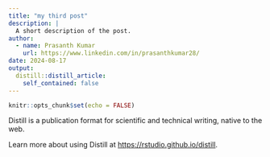 ```yaml
---
title: "my third post"
description: |
  A short description of the post.
author:
  - name: Prasanth Kumar
    url: https://www.linkedin.com/in/prasanthkumar28/
date: 2024-08-17
output:
  distill::distill_article:
    self_contained: false
---
```



```r
knitr::opts_chunk$set(echo = FALSE)
```

Distill is a publication format for scientific and technical writing, native to the web.

Learn more about using Distill at <https://rstudio.github.io/distill>.


